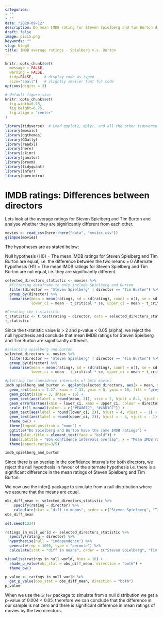 ```yaml
---
categories:
- ""
- ""
date: "2020-09-12"
description: Do mean IMDB rating for Steven Spielberg and Tim Burton differ? IMDB data analysis
draft: false
image: pic15.png
keywords: ""
slug: blog4
title: IMDB average ratings - Spielberg v.s. Burton
---
```




```r
knitr::opts_chunk$set(
  message = FALSE, 
  warning = FALSE, 
  tidy=FALSE,     # display code as typed
  size="small")   # slightly smaller font for code
options(digits = 3)

# default figure size
knitr::opts_chunk$set(
  fig.width=6.75, 
  fig.height=6.75,
  fig.align = "center"
)
```


```r
library(tidyverse)  # Load ggplot2, dplyr, and all the other tidyverse packages
library(mosaic)
library(ggthemes)
library(GGally)
library(readxl)
library(here)
library(skimr)
library(janitor)
library(broom)
library(tidyquant)
library(infer)
library(openintro)
```
# IMDB ratings: Differences between directors

Lets look at the average ratings for Steven Spielberg and Tim Burton and analyse whether they are significantly different from each other.

```r
movies <- read_csv(here::here("data", "movies.csv"))
glimpse(movies)
```

The hypotheses are as stated below: 

Null hypothesis (H0) = The mean IMDB ratings for Steven Spielberg and Tim Burton are equal, i.e. the difference between the two means = 0
Alternate hypothesis (H1) = The mean IMDB ratings for Steven Spielberg and Tim Burton are not equal, i.e. they are significantly different

```r


selected_directors_statistic <- movies %>% 
  #filtering dataframe to only include Spielberg and Burton
  filter(director == "Steven Spielberg" | director == "Tim Burton") %>% 
  group_by(director) %>% 
  summarise(mean = mean(rating), sd = sd(rating), count = n(), se = sd / sqrt(count), t_critical = qt(0.975, count - 1),
            lower_ci = mean - t_critical * se, upper_ci = mean + t_critical * se, rating = rating) 

#Creating the t-statistic
t_statistic <- t.test(rating ~ director, data = selected_directors_statistic)
t_statistic

```

Since the t-statistic value is > 2 and p-value < 0.05 (alpha), we reject the null hypothesis and conclude that mean IMDB ratings for Steven Spielberg and Tim Burton are significantly different. 

```r

#selecting spielberg and burton
selected_directors <- movies %>% 
  filter(director == "Steven Spielberg" | director == "Tim Burton") %>% 
  group_by(director) %>% 
  summarise(mean = mean(rating), sd = sd(rating), count = n(), se = sd / sqrt(count), t_critical = qt(0.975, count - 1),
            lower_ci = mean - t_critical * se, upper_ci = mean + t_critical * se) 

#plotting the convidence intervals of both movies
imdb_spielberg_and_burton <- ggplot(selected_directors, aes(x = mean, y = reorder(director, mean))) +
  geom_rect(xmin = 7.27, xmax = 7.33, ymin = 0, ymax = 10, fill = "grey", aes(alpha = 0.5)) +
  geom_point(size = 3, shape = 16) +
  geom_text(aes(label = round(mean, 2)), size = 5, hjust = 0.4, vjust = -1) +
  geom_errorbar(aes(xmin = lower_ci, xmax = upper_ci, colour = director, fill = director), width = 0.2, size = 1.5) +
  scale_fill_manual(values = c("#FA8072", "#48D1CC")) +
  geom_text(aes(label = round(lower_ci, 2)), hjust = 4, vjust = - 1) +
  geom_text(aes(label = round(upper_ci, 2)), hjust = - 4, vjust = - 1) +
  theme_bw() +
  theme(legend.position = "none") +
  ggtitle("Do Spielberg and Burton have the same IMDB ratings") +
  theme(plot.title = element_text(face = "bold")) +
  labs(subtitle = "95% confidence intervals overlap", x = "Mean IMDB ratings", y = "") +
  theme(aspect.ratio=3/5) 

imdb_spielberg_and_burton
```
Since there is an overlap in the confidence intervals for both directors, we reject the null hypothesis in favour of the alternate hypothesis i.e. there is a significant difference in the mean ratings of Steven Spielberg and Tim Burton. 

We now use the infer() package to simulate from a null distribution where we assume that the means are equal.

```r

obs_diff_mean <- selected_directors_statistic %>% 
    specify(rating ~ director) %>% 
    calculate(stat = "diff in means", order = c("Steven Spielberg", "Tim Burton"))
obs_diff_mean
  
set.seed(1234)

ratings_in_null_world <- selected_directors_statistic %>% 
  specify(rating ~ director) %>% 
  hypothesise(null = "independence") %>% 
  generate(rep = 1000, type = "permute") %>% 
  calculate(stat = "diff in means", order = c("Steven Spielberg", "Tim Burton"))

visualise(ratings_in_null_world, bins = 10) +
  shade_p_value(obs_stat = obs_diff_mean, direction = "both") +
  theme_bw()

p_value <- ratings_in_null_world %>% 
  get_p_value(obs_stat = obs_diff_mean, direction = "both")
p_value

```

When we use the `infer` package to simulate from a null distribution we get a p-value of 0.004 < 0.05, therefore we can conclude that the difference in our sample is not zero and there is significant difference in mean ratings of movies by the two directors. 